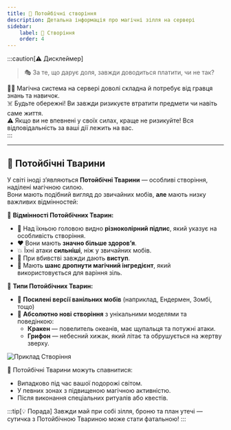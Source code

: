 ```yaml
---
title: 🐲 Потойбічні створіння
description: Детальна інформація про магічні зілля на сервері
sidebar:
    label: 🐲 Створіння
    order: 4
---
```




:::caution[⚠️ Дисклеймер]
> 🎭 За те, що дарує доля, завжди доводиться платити, чи не так?

🧙‍♂️ Магічна система на сервері доволі складна й потребує від гравця знань та навичок.  
☠️ Будьте обережні! Ви завжди ризикуєте втратити предмети чи навіть саме життя.  
⚠️ Якщо ви не впевнені у своїх силах, краще не ризикуйте! Вся відповідальність за ваші дії лежить на вас.  
:::

---

## 🐾 Потойбічні Тварини

У світі іноді з’являються **Потойбічні Тварини** — особливі створіння, наділені магічною силою.  
Вони мають подібний вигляд до звичайних мобів, **але** мають низку важливих відмінностей:

🔹 **Відмінності Потойбічних Тварин:**
- 📛 Над їхньою головою видно **різноколірний підпис**, який указує на особливість створіння.
- ❤️ Вони мають **значно більше здоров’я**.
- 💥 Їхні атаки **сильніші**, ніж у звичайних мобів.
- 🎁 При вбивстві завжди дають **виступ**.
- 🧪 Мають **шанс дропнути магічний інгредієнт**, який використовується для варіння зіль.

🔮 **Типи Потойбічних Тварин:**
- 🐑 **Посилені версії ванільних мобів** (наприклад, Ендермен, Зомбі, тощо)
- 🐉 **Абсолютно нові створіння** з унікальними моделями та поведінкою:
   - **Кракен** — повелитель океанів, має щупальця та потужні атаки.
   - **Грифон** — небесний хижак, який літає та обрушується на жертву зверху.

<p align={"center"}>
    <img src={creature.src} width={"80%"} align alt="Приклад Створіння"/>
</p>


📌 Потойбічні Тварини можуть спавнитися:
- Випадково під час вашої подорожі світом.
- У певних зонах з підвищеною магічною активністю.
- Після виконання спеціальних ритуалів або квестів.

:::tip[💡 Порада]
Завжди май при собі зілля, броню та план утечі — сутичка з Потойбічною Твариною може стати фатальною!
:::